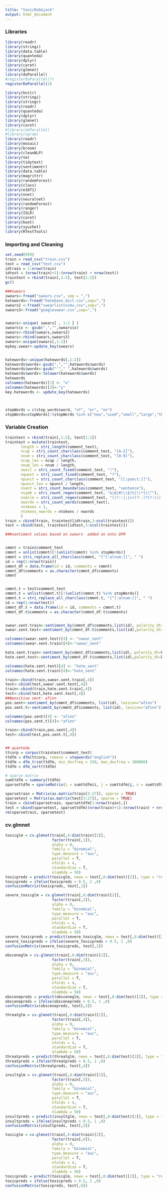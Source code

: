 ```yaml
---
title: "toxicRob&jack"
output: html_document
---
```

### Libraries

```r
library(readr)
library(stringi)
library(data.table)
library(quanteda)
library(dplyr)
library(caret)
library(glmnet)
library(doParallel)
#registerDoParallel(7)
registerDoParallel(2)

library(knitr)
library(stringi)
library(stringr)
library(readr)
library(quanteda)
library(dplyr)
library(glmnet)
library(caret)
#library(doParallel)
#library(ngram)
library(readr)
library(mosaic)
library(broom)
library(cleanNLP)
library(tm)
library(tidytext)
library(sentimentr)
library(data.table)
library(magrittr)
library(randomForest)
library(class)
library(e1071)
library(nnet)
library(neuralnet)
library(randomForest)
library(ranger)
library(ISLR)
library(caret)
library(boot)
library(syuzhet)
library(RTextTools)

```

### Importing and Cleaning

```r
set.seed(999)
train = read_csv("train.csv")
test = read_csv("test.csv")
idtrain = 1:nrow(train)
idtest = (nrow(train)+1):(nrow(train) + nrow(test))
traintest = rbind(train[,1:2], test[1:2])
gc()

###swears
swears<-fread("swears.csv", sep = ",")
hatewords<-fread("hatebase_dict.csv",sep=",")
swears2 <-fread("swearlistcscmu.csv",sep=",")
swears3<-fread("googleswear.csv",sep=",")


swears<-unique( swears[ , 1:2 ] )
swears$x <- gsub(",","",swears$x)
swears<-rbind(swears,swears2)
swears<-rbind(swears,swears3)
swears<-unique(swears[,1:2])
mykey.swear<-update_key(swears)


hatewords<-unique(hatewords[,1:2])
hatewords$words<-gsub(",","",hatewords$words)
hatewords$words<-gsub("'"," ",hatewords$words)
hatewords$words<-tolower(hatewords$words)
hatewords
colnames(hatewords)[1] <- "x"
colnames(hatewords)[2]<-"y"
key.hatewords <- update_key(hatewords)



stopWords = c(stop_words$word, "of", "or", "on")
stopWords=stopWords[!(stopWords %in% c("new","used","small","large","thanks","greetings","works"))]

```

### Variable Creation

```r
traintest = rbind(train[,1:2], test[1:2])
traintest = mutate(traintest,
       length = stri_length(comment_text),
       ncap = stri_count_charclass(comment_text, "[A-Z]"),
       nnum = stri_count_charclass(comment_text, "[0-9]"),
       ncap_len = ncap / length,
       nnum_len = nnum / length,
       nexcl = stri_count_fixed(comment_text, "!"),
       nquest = stri_count_fixed(comment_text, "?"),
       npunct = stri_count_charclass(comment_text, "[[:punct:]]"),
       npunct_len = npunct / length,
       nsent = stri_count_boundaries(comment_text, "sentence"),
       nsymb = stri_count_regex(comment_text, "&|@|#|\\$|%|\\*|\\^"),
       nsmile = stri_count_regex(comment_text, "((?::|;|=)(?:-)?(?:\\)|D|P))"),
       nwords = stri_count_words(comment_text),
       ntokens = 1,
       ntokens_nwords = ntokens / nwords
       )
train = cbind(train, traintest[idtrain,3:ncol(traintest)])
test = cbind(test, traintest[idtest,3:ncol(traintest)])

###sentiment values based on swears  added on onto DFM


cmmnt = train$comment_text
cmmnt = unlist(cmmnt)[!(unlist(cmmnt) %in% stopWords)]
cmmnt = stri_replace_all_charclass(cmmnt, "[^[:alnum:]]", " ")
id = rep(1:nrow(train))
cmmnt_df = data.frame(id = id, comments = cmmnt)
cmmnt_df$comments = as.character(cmmnt_df$comments)
cmmnt


cmmnt.t = test$comment_text
cmmnt.t = unlist(cmmnt.t)[!(unlist(cmmnt.t) %in% stopWords)]
cmmnt.t = stri_replace_all_charclass(cmmnt.t, "[^[:alnum:]]", " ")
id = rep(1:nrow(test))
cmmnt_df.t = data.frame(id = id, comments = cmmnt.t)
cmmnt_df.t$comments = as.character(cmmnt_df.t$comments)


swear.sent.train<-sentiment_by(cmmnt_df$comments,list(id), polarity_dt=mykey.swear)
swear.sent.test<-sentiment_by(cmmnt_df.t$comments,list(id),polarity_dt=mykey.swear)

colnames(swear.sent.test)[4] <- "swear_sent"
colnames(swear.sent.train)[4]<-"swear_sent"

hate.sent.train<-sentiment_by(cmmnt_df$comments,list(id), polarity_dt=key.hatewords)
hate.sent.test<-sentiment_by(cmmnt_df.t$comments,list(id),polarity_dt=key.hatewords)

colnames(hate.sent.test)[4] <- "hate_sent"
colnames(hate.sent.train)[4]<-"hate_sent"

train<-cbind(train,swear.sent.train[,4])
test<-cbind(test,swear.sent.test[,4])
train<-cbind(train,hate.sent.train[,4])
test<-cbind(test,hate.sent.test[,4])
###positive sent- afinn
pos.sent<-sentiment_by(cmmnt_df$comments, list(id), lexicon="afinn")
pos.sent.t<-sentiment_by(cmmnt_df$comments, list(id), lexicon="afinn")

colnames(pos.sent)[4] <- "afinn"
colnames(pos.sent.t)[4]<-"afinn"

train<-cbind(train,pos.sent[,4])
test<-cbind(test,pos.sent.t[,4])


## quanteda
ttcorp = corpus(traintest$comment_text)
ttdfm = dfm(ttcorp, remove = stopwords("english"))
ttdfm = dfm_trim(ttdfm, min_docfreq = 150, max_docfreq = 100000)
ttdfm = dfm_sort(ttdfm)

# sparse matrix
sumttdfm = summary(ttdfm)
sparsettdfm = sparseMatrix(i = sumttdfm$i, j = sumttdfm$j, x = sumttdfm$x)

sparsetrain = Matrix(as.matrix(train[3:27]), sparse = TRUE)
sparsetest = Matrix(as.matrix(test[3:27]), sparse = TRUE)
train = cbind(sparsetrain, sparsettdfm[1:nrow(train),])
test = cbind(sparsetest, sparsettdfm[(nrow(train)+1):(nrow(train) + nrow(test)),])
rm(sparsetrain, sparsetest)
```

### cv.glmnet

```r
toxicglm = cv.glmnet(train[,8:dim(train)[2]], 
                     factor(train[,1]), 
                     alpha = 0, 
                     family = "binomial", 
                     type.measure = "auc",
                     parallel = T,
                     nfolds = 4,
                     standardize = T,
                     nlambda = 50)
toxicpreds = predict(toxicglm, newx = test[,8:dim(test)[2]], type = "response", s = "lambda.min")
toxicpreds = ifelse(toxicpreds > 0.5, 1 ,0)
confusionMatrix(toxicpreds, test[,1])

severe_toxicglm = cv.glmnet(train[,8:dim(train)[2]], 
                     factor(train[,2]), 
                     alpha = 0, 
                     family = "binomial", 
                     type.measure = "auc",
                     parallel = T,
                     nfolds = 4,
                     standardize = T,
                     nlambda = 50)
severe_toxicpreds = predict(severe_toxicglm, newx = test[,8:dim(test)[2]], type = "response", s = "lambda.min")
severe_toxicpreds = ifelse(severe_toxicpreds > 0.5, 1 ,0)
confusionMatrix(severe_toxicpreds, test[,2])

obsceneglm = cv.glmnet(train[,8:dim(train)[2]], 
                     factor(train[,3]), 
                     alpha = 0, 
                     family = "binomial", 
                     type.measure = "auc",
                     parallel = T,
                     nfolds = 4,
                     standardize = T,
                     nlambda = 50)
obscenepreds = predict(obsceneglm, newx = test[,8:dim(test)[2]], type = "response", s = "lambda.min")
obscenepreds = ifelse(obscenepreds > 0.5, 1 ,0)
confusionMatrix(obscenepreds, test[,3])

threatglm = cv.glmnet(train[,8:dim(train)[2]], 
                     factor(train[,4]), 
                     alpha = 0, 
                     family = "binomial", 
                     type.measure = "auc",
                     parallel = T,
                     nfolds = 4,
                     standardize = T,
                     nlambda = 50)
threatpreds = predict(threatglm, newx = test[,8:dim(test)[2]], type = "response", s = "lambda.min")
threatpreds = ifelse(threatpreds > 0.5, 1 ,0)
confusionMatrix(threatpreds, test[,4])

insultglm = cv.glmnet(train[,8:dim(train)[2]], 
                     factor(train[,5]), 
                     alpha = 0, 
                     family = "binomial", 
                     type.measure = "auc",
                     parallel = T,
                     nfolds = 4,
                     standardize = T,
                     nlambda = 50)
insultpreds = predict(insultglm, newx = test[,8:dim(test)[2]], type = "response", s = "lambda.min")
insultpreds = ifelse(insultpreds > 0.5, 1 ,0)
confusionMatrix(insultpreds, test[,5])

toxicglm = cv.glmnet(train[,8:dim(train)[2]], 
                     factor(train[,6]), 
                     alpha = 0, 
                     family = "binomial", 
                     type.measure = "auc",
                     parallel = T,
                     nfolds = 4,
                     standardize = T,
                     nlambda = 50)
toxicpreds = predict(toxicglm, newx = test[,8:dim(test)[2]], type = "response", s = "lambda.min")
toxicpreds = ifelse(toxicpreds > 0.5, 1 ,0)
confusionMatrix(toxicpreds, test[,6])
```